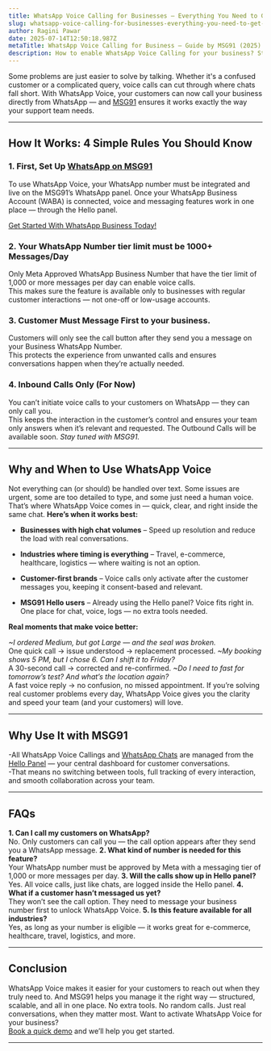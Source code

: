 ```yaml
---
title: WhatsApp Voice Calling for Businesses – Everything You Need to Get Started
slug: whatsapp-voice-calling-for-businesses-everything-you-need-to-get-started
author: Ragini Pawar
date: 2025-07-14T12:50:18.987Z
metaTitle: WhatsApp Voice Calling for Business – Guide by MSG91 (2025)
description: How to enable WhatsApp Voice Calling for your business? Step-by-step guide to set up, use, and manage WhatsApp voice calls with MSG91’s Hello panel.
---
```


Some problems are just easier to solve by talking. Whether it's a confused customer or a complicated query, voice calls can cut through where chats fall short. With WhatsApp Voice, your customers can now call your business directly from WhatsApp — and [MSG91](https://msg91.com/) ensures it works exactly the way your support team needs.

---

## **How It Works: 4 Simple Rules You Should Know**

### **1\. First, Set Up [WhatsApp on MSG91](https://msg91.com/whatsapp)**

To use WhatsApp Voice, your WhatsApp number must be integrated and live on the MSG91’s WhatsApp panel.  Once your WhatsApp Business Account (WABA) is connected, voice and messaging features work in one place — through the Hello panel.

[Get Started With WhatsApp Business Today\!](https://msg91.com/help/whatsapp/how-to-begin-with-whatsapp)

### **2\. Your WhatsApp Number tier limit must be 1000+ Messages/Day**

Only Meta Approved WhatsApp Business Number that have the tier limit of 1,000 or more messages per day can enable voice calls.  
 This makes sure the feature is available only to businesses with regular customer interactions — not one-off or low-usage accounts.

### **3\. Customer Must Message First to your business.**

Customers will only see the call button after they send you a message on your Business WhatsApp Number.  
This protects the experience from unwanted calls and ensures conversations happen when they’re actually needed.

### **4\. Inbound Calls Only (For Now)**

You can’t initiate voice calls to your customers on WhatsApp — they can only call you.  
 This keeps the interaction in the customer’s control and ensures your team only answers when it’s relevant and requested. 
<span/>
The Outbound Calls will be available soon. *Stay tuned with MSG91.* 

---

## **Why and When to Use WhatsApp Voice**

Not everything can (or should) be handled over text. Some issues are urgent, some are too detailed to type, and some just need a human voice. That’s where WhatsApp Voice comes in — quick, clear, and right inside the same chat.
<span/>
**Here’s when it works best:**

* **Businesses with high chat volumes** – Speed up resolution and reduce the load with real conversations.

* **Industries where timing is everything** – Travel, e-commerce, healthcare, logistics — where waiting is not an option.

* **Customer-first brands** – Voice calls only activate after the customer messages you, keeping it consent-based and relevant.

* **MSG91 Hello users** – Already using the Hello panel? Voice fits right in. One place for chat, voice, logs — no extra tools needed.

**Real moments that make voice better:**

*\~I ordered Medium, but got Large — and the seal was broken.*  
 One quick call → issue understood → replacement processed.
<span/>
*\~My booking shows 5 PM, but I chose 6\. Can I shift it to Friday?*  
 A 30-second call → corrected and re-confirmed.
<span/>
*\~Do I need to fast for tomorrow’s test? And what’s the location again?*  
 A fast voice reply → no confusion, no missed appointment.
<span/>
If you’re solving real customer problems every day, WhatsApp Voice gives you the clarity and speed your team (and your customers) will love.

---

## **Why Use It with MSG91**

\-All WhatsApp Voice Callings  and [WhatsApp Chats](https://msg91.com/whatsapp) are managed from the [Hello Panel](https://msg91.com/hello) — your central dashboard for customer conversations.  
<span/>
\-That means no switching between tools, full tracking of every interaction, and smooth collaboration across your team.

---

## **FAQs**

**1\. Can I call my customers on WhatsApp?**  
 No. Only customers can call you — the call option appears after they send you a WhatsApp message.
<span/>
**2\. What kind of number is needed for this feature?**  
Your WhatsApp number must be approved by Meta with a messaging tier of 1,000 or more messages per day.
<span/>
**3\. Will the calls show up in Hello panel?**  
 Yes. All voice calls, just like chats, are logged inside the Hello panel.
<span/>
**4\. What if a customer hasn’t messaged us yet?**  
 They won’t see the call option. They need to message your business number first to unlock WhatsApp Voice.
<span/>
**5\. Is this feature available for all industries?**  
 Yes, as long as your number is eligible — it works great for e-commerce, healthcare, travel, logistics, and more.

---

## **Conclusion**

WhatsApp Voice makes it easier for your customers to reach out when they truly need to. And MSG91 helps you manage it the right way — structured, scalable, and all in one place.
<span/>
No extra tools. No random calls. Just real conversations, when they matter most.
<span/>
Want to activate WhatsApp Voice for your business?  
 [Book a quick demo](https://calendly.com/d/y3n-29s-29h) and we’ll help you get started.

---

